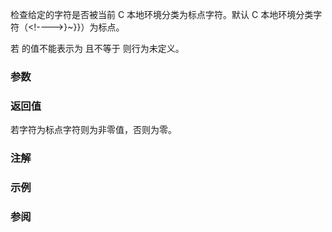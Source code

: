 {{cpp/title|ispunct}}
{{cpp/string/byte/navbar}}
{{ddcl|header=cctype|
int ispunct( int ch );
}}

检查给定的字符是否被当前 C 本地环境分类为标点字符。默认 C 本地环境分类字符（{{tt|1=!"#$%&amp;'()*+,-./:;&lt;=&gt;?@[\]^_`{&lt;!----&gt;{{!}}&lt;!----&gt;}~}}）为标点。

若 {{c|ch}} 的值不能表示为 {{c/core|unsigned char}} 且不等于 {{lc|EOF}} 则行为未定义。

===参数===
{{par begin}}
{{par|ch|要分类的字符}}
{{par end}}

===返回值===
若字符为标点字符则为非零值，否则为零。

===注解===
{{cpp/string/byte/note unsigned char}}

===示例===
{{example|
|code=
#include &lt;cctype&gt;
#include &lt;clocale&gt;
#include &lt;iostream&gt;

int main()
{
    unsigned char c = '\xd7'; // ISO-8859-1 中的字符 × （乘号）

    std::cout &lt;&lt; "ispunct(\'\\xd7\', 默认 C 本地环境) 返回 "
               &lt;&lt; std::boolalpha &lt;&lt; (bool)std::ispunct(c) &lt;&lt; '\n';

    std::setlocale(LC_ALL, "en_GB.iso88591");
    std::cout &lt;&lt; "ispunct(\'\\xd7\', ISO-8859-1 本地环境) 返回 "
              &lt;&lt; std::boolalpha &lt;&lt; (bool)std::ispunct(c) &lt;&lt; '\n';
}
|p=true
|output=
ispunct('\xd7', 默认 C 本地环境) 返回 false
ispunct('\xd7', ISO-8859-1 本地环境) 返回 true
}}

===参阅===
{{dsc begin}}
{{dsc inc|cpp/locale/dsc ispunct}}
{{dsc inc|cpp/string/wide/dsc iswpunct}}
{{dsc see c|c/string/byte/ispunct}}
{{dsc end}}
{{cpp/string/character classes}}

{{langlinks|de|en|es|fr|it|ja|pt|ru}}